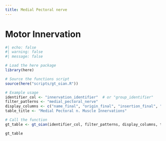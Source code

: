 ```yaml
---
title: Medial Pectoral nerve
---
```



# Motor Innervation

```r
#| echo: false
#| warning: false
#| message: false

# Load the here package
library(here)

# Source the functions script
source(here("scripts/gt_oian.R"))

# Example usage
identifier_col <- "innervation_identifier"  # or "group_identifier"
filter_patterns <- "medial_pectoral_nerve"
display_columns <- c("name_final", "origin_final", "insertion_final", "innervation_final", "action_final")
table_title <- "Medial Pectoral n. Muscle Innervations"

# Call the function
gt_table <- gt_oian(identifier_col, filter_patterns, display_columns, table_title)

gt_table
```